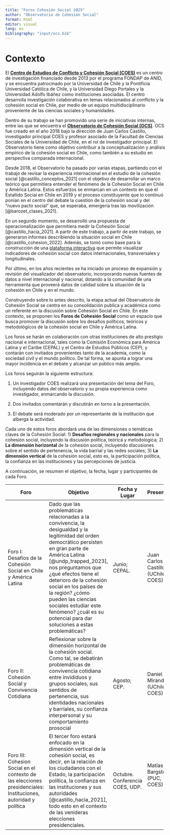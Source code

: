 ```yaml
---
title: "Foros Cohesión Social 2025"
author: "Observatorio de Cohesión Social"
format: html
editor: visual
lang: es
bibliography: "input/ocs.bib"
---
```


# Contexto

El [**Centro de Estudios de Conflicto y Cohesión Social (COES)**](https://coes.cl) es un centro de investigación financiado desde 2013 por el programa FONDAP de ANID, y se encuentra patrocinado por la Universidad de Chile y la Pontificia Universidad Católica de Chile, y la Universidad Diego Portales y la Universidad Adolfo Ibáñez como instituciones asociadas. El centro desarrolla investigación colaborativa en temas relacionados al conflicto y la cohesión social en Chile, por medio de un equipo multidisciplinario proveniente de las ciencias sociales y humanidades.

Dentro de su trabajo se han promovido una serie de iniciativas internas, entre las que se encuentra el [**Observatorio de Cohesión Social (OCS)**](https://ocs-coes.netlify.app). OCS fue creado en el año 2018 bajo la dirección de Juan Carlos Castillo, investigador principal COES y profesor asociado de la Facultad de Ciencias Sociales de la Universidad de Chile, en el rol de investigador principal. El Observatorio tiene como objetivo contribuir a la conceptualización y análisis empírico de la cohesión social en Chile, como también a su estudio en perspectiva comparada internacional.

Desde 2018, el Observatorio ha pasado por varias etapas, partiendo con el trabajo de revisar la experiencia internacional en el estudio de la cohesión social [@castillo_conceptos_2021] con el objetivo de desarrollar un marco teórico que permitiera entender el fenómeno de la Cohesión Social en Chile y América Latina. Estos esfuerzos se enmarcan en un contexto en que el Estallido Social en Chile en 2019 y el proceso constituyente que lo continuó ponían en el centro del debate la cuestión de la cohesión social y del "nuevo pacto social" que, se esperaba, emergería tras las movilización [@barozet_clases_2021].

En un segundo momento, se desarrolló una propuesta de operacionalización que permitiera medir la Cohesión Social [@castillo_hacia_2021]. A partir de este trabajo, a partir de este trabajo, se generaron informes describiendo la situación social en Chile [@castillo_cohesion_2022]. Además, se tomó como base para la construcción de una [plataforma interactiva](https://ocs-coes.netlify.app/app/) que permite visualizar indicadores de cohesión social con datos internacionales, transversales y longitudinales.

Por último, en los años recientes se ha iniciado un proceso de expansión y revisión del visualizador del observatorio, incorporando nuevas fuentes de datos a nivel internacional y nacional, dotando a la comunidad de una herramienta que proveerá datos de calidad sobre la situación de la cohesión en Chile y en el mundo.

Construyendo sobre lo antes descrito, la etapa actual del Observatorio de Cohesión Social se centra en su consolidación publica y académica como un referente en la discusión sobre Cohesión Social en Chile. En este contexto, se proponen los **Foros de Cohesión Social** como un espacio que busca promover la discusión sobre los desafios políticos, teóricos y metodológicos de la cohesión social en Chile y América Latina.

Los foros se harán en colaboración con otras instituciones de alto prestigio nacional e internacional, tales como la Comisión Económica para América Latina y el Caribe (CEPAL) y el Centro de Estudios Públicos (CEP), y contarán con invitados provenientes tanto de la academia, como la sociedad civil y el mundo político. De tal forma, se apunta a lograr una mayor incidencia en el debate y alcanzar un público más amplio.

Los foros seguirán la siguiente estructura:

1.  Un investigador COES realizará una presentación del tema del Foro, incluyendo datos del observatorio y su propia experiencia como investigador, enmarcando la discusión.

2.  Dos invitados comentarán y discutirán en torno a la presentación.

3.  El debate será moderado por un representante de la institución que alberga la actividad.

Cada uno de estos foros abordará una de las dimensiones o temáticas claves de la Cohesión Social: 1) **Desafíos regionales y nacionales** para la cohesión social, incluyendo la discusión política, teórica y metodológica; 2) **La dimensión horizontal** de la cohesión social, incluyendo discusiones sobre el sentido de pertenencia, la vida barrial y las redes sociales; 3) **La dimensión vertical** de la cohesión social, esto es, la participación política, la confianza en las instituciones y las percepciones de justicia.

A continuación, se resumen el objetivo, la fecha, lugar y participantes de cada Foro.


+----------------------------------------------------------------------------------------------------------------+-------------------------------------------------------------------------------------------------------------------------------------------------------------------------------------------------------------------------------------------------------------------------------------------------------------------------------------------------------------------------------------------------------------------+----------------------------------+-------------------------------------+------------------------------+-----------------------------------------+
| Foro                                                                                                           | Objetivo                                                                                                                                                                                                                                                                                                                                                                                                          | Fecha y Lugar                    | Presenta                            | Modera                       | Comenta                                 |
+================================================================================================================+===================================================================================================================================================================================================================================================================================================================================================================================================================+==================================+=====================================+==============================+=========================================+
| Foro I: Desafíos de la Cohesión Social en Chile y América Latina                                               | Dado que las problemáticas relacionadas a la convivencia, la desigualdad y la legitimidad del orden democrático persisten en gran parte de América Latina [@undp_trapped_2023], nos preguntamos que ¿qué efectos tiene el deterioro de la cohesión social en los países de la región? ¿cómo pueden las ciencias sociales estudiar este fenómeno? ¿cuál es su potencial para dar soluciones a estas problemáticas? | Junio; CEPAL.                    | Juan Carlos Castillo (UChile, COES) | Carlos Maldonado (CEPAL)     | Benito Baranda (PUC, América Solidaria) |
|                                                                                                                |                                                                                                                                                                                                                                                                                                                                                                                                                   |                                  |                                     |                              |                                         |
|                                                                                                                |                                                                                                                                                                                                                                                                                                                                                                                                                   |                                  |                                     |                              | Emmanuelle Barozet (UChile, COES)       |
+----------------------------------------------------------------------------------------------------------------+-------------------------------------------------------------------------------------------------------------------------------------------------------------------------------------------------------------------------------------------------------------------------------------------------------------------------------------------------------------------------------------------------------------------+----------------------------------+-------------------------------------+------------------------------+-----------------------------------------+
| Foro II: Cohesión Social y Convivencia Cotidiana                                                               | Reflexionar sobre la dimensión horizontal de la cohesión social. Como tal, se debatirán problemáticas de convivencia cotidiana entre invididuos y grupos sociales, sus sentidos de pertenencia, sus identidades nacionales y barriales, su confianza interpersonal y su comportamiento prosocial                                                                                                                  | Agosto; CEP.                     | Daniel Miranda (UChile, COES)       | Silvia Eyzaguirre (CEP)      | Claudio Castro (Municipalidad de Renca) |
|                                                                                                                |                                                                                                                                                                                                                                                                                                                                                                                                                   |                                  |                                     |                              |                                         |
|                                                                                                                |                                                                                                                                                                                                                                                                                                                                                                                                                   |                                  |                                     |                              | Catalina San Martín (Municipalidad      |
+----------------------------------------------------------------------------------------------------------------+-------------------------------------------------------------------------------------------------------------------------------------------------------------------------------------------------------------------------------------------------------------------------------------------------------------------------------------------------------------------------------------------------------------------+----------------------------------+-------------------------------------+------------------------------+-----------------------------------------+
| Foro III: Cohesion Social en el contexto de las elecciones presidenciales: Instituciones, autoridad y política | El tercer foro estará enfocado en la dimensión vertical de la cohesión social, es decir, en la relación de los ciudadanos con el Estado, la participación política, la confianza en las instituciones y sus autoridades [@castillo_hacia_2021], todo esto en el contexto de las venideras elecciones presidenciales.                                                                                              | Octubre. Conferencia COES, UDP.  | Matías Bargsted (PUC, COES)         | Macarena Orchard (UDP, COES) | Andrea Repetto (PUC, Banco Mudial)      |
|                                                                                                                |                                                                                                                                                                                                                                                                                                                                                                                                                   |                                  |                                     |                              |                                         |
|                                                                                                                |                                                                                                                                                                                                                                                                                                                                                                                                                   |                                  | \                                   |                              | Alfredo Joignant (UDP, COES)            |
+----------------------------------------------------------------------------------------------------------------+-------------------------------------------------------------------------------------------------------------------------------------------------------------------------------------------------------------------------------------------------------------------------------------------------------------------------------------------------------------------------------------------------------------------+----------------------------------+-------------------------------------+------------------------------+-----------------------------------------+

## 
